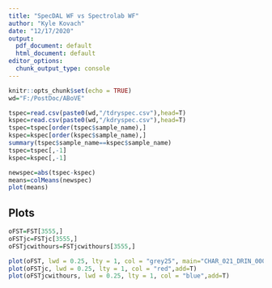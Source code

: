 ```yaml
---
title: "SpecDAL WF vs Spectrolab WF"
author: "Kyle Kovach"
date: "12/17/2020"
output:
  pdf_document: default
  html_document: default
editor_options:
  chunk_output_type: console
---
```


```r
knitr::opts_chunk$set(echo = TRUE)
wd="F:/PostDoc/ABoVE"
```

```r
tspec=read.csv(paste0(wd,"/tdryspec.csv"),head=T)
kspec=read.csv(paste0(wd,"/kdryspec.csv"),head=T)
tspec=tspec[order(tspec$sample_name),]
kspec=kspec[order(kspec$sample_name),]
summary(tspec$sample_name==kspec$sample_name)
tspec=tspec[,-1]
kspec=kspec[,-1]
```

```r
newspec=abs(tspec-kspec)
means=colMeans(newspec)
plot(means)
```

## Plots

```r
oFST=FST[3555,]
oFSTjc=FSTjc[3555,]
oFSTjcwithours=FSTjcwithours[3555,]

plot(oFST, lwd = 0.25, lty = 1, col = "grey25", main="CHAR_021_DRIN_00000 Spectra")
plot(oFSTjc, lwd = 0.25, lty = 1, col = "red",add=T)
plot(oFSTjcwithours, lwd = 0.25, lty = 1, col = "blue",add=T)
```
